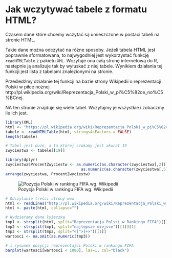 # Jak wczytywać tabele z formatu HTML?

Czasem dane które chcemy wczytać są umieszczone w postaci tabeli na stronie HTML.

Takie dane można odczytać na różne sposoby.
Jeżeli tabela HTML jest poprawnie sformatowana, to najwygodniej jest wykorzystać funkcję `readHTMLTable` z pakietu `XML`. Wczytuje ona całą stronę internetową do R, następnie ją analizuje tak by wyłuskać z niej tabele. Wynikiem działania tej funkcji jest lista z tabelami znalezionymi na stronie.

Prześledźmy działanie tej funkcji na bazie strony Wikipedii o reprezentacji Polski w piłce nożnej
http://pl.wikipedia.org/wiki/Reprezentacja_Polski_w_pi%C5%82ce_no%C5%BCnej. 

NA ten stronie znajduje się wiele tabel. Wczytajmy je wszystkie i zobaczmy ile ich jest.

```r
library(XML)
html <- "https://pl.wikipedia.org/wiki/Reprezentacja_Polski_w_pi%C5%82ce_no%C5%BCnej"
tabele <- readHTMLTable(html, stringsAsFactors = FALSE)
length(tabele)
```


```r
# Tabel jest dużo, a ta której szukamy jest akurat 19
zwyciestwa <- tabele[[19]]

library(dplyr)
zwyciestwa$ProcentZwyciestw <- as.numeric(as.character(zwyciestwa[,2])) /
                                 as.numeric(as.character(zwyciestwa[,5]))
arrange(zwyciestwa, ProcentZwyciestw)

```


![Pozycja Polski w rankingu FIFA wg. Wikipedii](rankingFifa.png)




```r

# Odczytanie treści strony www
html <- readLines("http://pl.wikipedia.org/wiki/Reprezentacja_Polski_w_pi%C5%82ce_no%C5%BCnej")
html <- paste(html, collapse="")

# Wydzieramy dane łyżeczką
tmp1 <- strsplit(html, split="Reprezentacja Polski w Rankingu FIFA")[[1]][5]
tmp2 <- strsplit(tmp1, split="najlepsze miejsce")[[1]][1]
tmp3 <- strsplit(tmp2, split="<[^>]+>")[[1]]
wartosci <- na.omit(as.numeric(tmp3))

# i rysunek pozycji reprezentajci Polski w rankingu FIFA
barplot(wartosci[wartosci < 1000], las=1, col="black")

```


